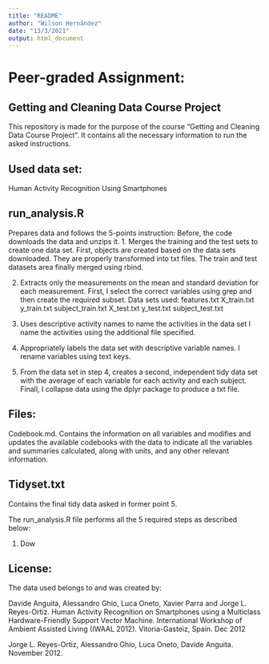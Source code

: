 ---
title: "README"
author: "Wilson Hernández"
date: "13/3/2021"
output: html_document
---

# Peer-graded Assignment:

## Getting and Cleaning Data Course Project

This repository is made for the purpose of the course "Getting and Cleaning Data Course Project". It contains all the necessary information to run the asked instructions.

## Used data set:
Human Activity Recognition Using Smartphones


## run_analysis.R
Prepares data and follows the 5-points instruction:
Before, the code downloads the data and unzips it.
1. Merges the training and the test sets to create one data set.
First, objects are created based on the data sets downloaded. They are properly transformed into txt files. The train and test datasets area finally merged using rbind.

2. Extracts only the measurements on the mean and standard deviation for each measurement. 
First, I select the correct variables using grep and then create the required subset.
Data sets used:
features.txt
X_train.txt
y_train.txt
subject_train.txt
X_test.txt
y_test.txt
subject_test.txt

3. Uses descriptive activity names to name the activities in the data set
I name the activities using the additional file specified.

4. Appropriately labels the data set with descriptive variable names. 
I rename variables using text keys.

5. From the data set in step 4, creates a second, independent tidy data set with the average of each variable for each activity and each subject.
Finall, I collapse data using the dplyr package to produce a txt file.


## Files:
Codebook.md. Contains the information on all variables and modifies and updates the available codebooks with the data to indicate all the variables and summaries calculated, along with units, and any other relevant information.

## Tidyset.txt
Contains the final tidy data asked in former point 5.

The run_analysis.R file performs all the 5 required steps as described below:

1. Dow



## License:
The data used belongs to and was created by:

Davide Anguita, Alessandro Ghio, Luca Oneto, Xavier Parra and Jorge L. Reyes-Ortiz. Human Activity Recognition on Smartphones using a Multiclass Hardware-Friendly Support Vector Machine. International Workshop of Ambient Assisted Living (IWAAL 2012). Vitoria-Gasteiz, Spain. Dec 2012

Jorge L. Reyes-Ortiz, Alessandro Ghio, Luca Oneto, Davide Anguita. November 2012.
